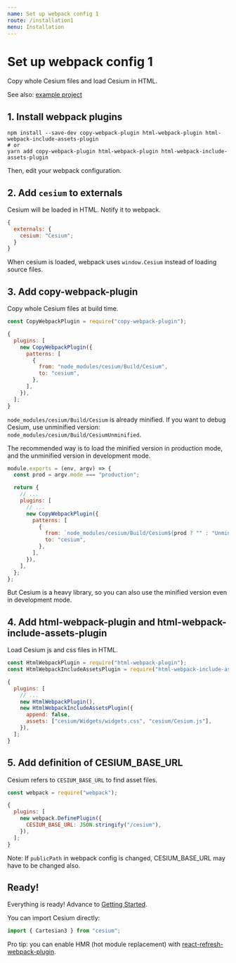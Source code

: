 ```yaml
---
name: Set up webpack config 1
route: /installation1
menu: Installation
---
```


# Set up webpack config 1

Copy whole Cesium files and load Cesium in HTML.

See also: [example project](https://github.com/darwin-education/resium/tree/master/example)

## 1. Install webpack plugins

```
npm install --save-dev copy-webpack-plugin html-webpack-plugin html-webpack-include-assets-plugin
# or
yarn add copy-webpack-plugin html-webpack-plugin html-webpack-include-assets-plugin
```

Then, edit your webpack configuration.

## 2. Add `cesium` to externals

Cesium will be loaded in HTML. Notify it to webpack.

```js
{
  externals: {
    cesium: "Cesium";
  }
}
```

When cesium is loaded, webpack uses `window.Cesium` instead of loading source files.

## 3. Add copy-webpack-plugin

Copy whole Cesium files at build time.

```js
const CopyWebpackPlugin = require("copy-webpack-plugin");
```

```js
{
  plugins: [
    new CopyWebpackPlugin({
      patterns: [
        {
          from: "node_modules/cesium/Build/Cesium",
          to: "cesium",
        },
      ],
    }),
  ];
}
```

`node_modules/cesium/Build/Cesium` is already minified. If you want to debug Cesium, use unminified version: `node_modules/cesium/Build/CesiumUnminified`.

The recommended way is to load the minified version in production mode, and the unminified version in development mode.

```js
module.exports = (env, argv) => {
  const prod = argv.mode === "production";

  return {
    // ...
    plugins: [
      // ...
      new CopyWebpackPlugin({
        patterns: [
          {
            from: `node_modules/cesium/Build/Cesium${prod ? "" : "Unminified"}`,
            to: "cesium",
          },
        ],
      }),
    ],
  };
};
```

But Cesium is a heavy library, so you can also use the minified version even in development mode.

## 4. Add html-webpack-plugin and html-webpack-include-assets-plugin

Load Cesium js and css files in HTML.

```js
const HtmlWebpackPlugin = require("html-webpack-plugin");
const HtmlWebpackIncludeAssetsPlugin = require("html-webpack-include-assets-plugin");
```

```js
{
  plugins: [
    // ...
    new HtmlWebpackPlugin(),
    new HtmlWebpackIncludeAssetsPlugin({
      append: false,
      assets: ["cesium/Widgets/widgets.css", "cesium/Cesium.js"],
    }),
  ];
}
```

## 5. Add definition of CESIUM_BASE_URL

Cesium refers to `CESIUM_BASE_URL` to find asset files.

```js
const webpack = require("webpack");
```

```js
{
  plugins: [
    new webpack.DefinePlugin({
      CESIUM_BASE_URL: JSON.stringify("/cesium"),
    }),
  ];
}
```

Note: If `publicPath` in webpack config is changed, CESIUM_BASE_URL may have to be changed also.

## Ready!

Everything is ready! Advance to [Getting Started](/getting_started).

You can import Cesium directly:

```js
import { Cartesian3 } from "cesium";
```

Pro tip: you can enable HMR (hot module replacement) with [react-refresh-webpack-plugin](https://github.com/pmmmwh/react-refresh-webpack-plugin).
